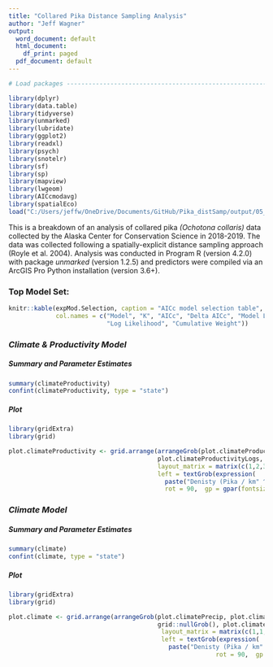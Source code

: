 ```yaml
---
title: "Collared Pika Distance Sampling Analysis"
author: "Jeff Wagner"
output:
  word_document: default
  html_document:
    df_print: paged
  pdf_document: default
---
```

```r
# Load packages -----------------------------------------------------------------

library(dplyr)
library(data.table)
library(tidyverse)
library(unmarked)
library(lubridate)
library(ggplot2)
library(readxl)
library(psych)
library(snotelr)
library(sf)
library(sp)
library(mapview)
library(lwgeom)
library(AICcmodavg)
library(spatialEco)
load("C:/Users/jeffw/OneDrive/Documents/GitHub/Pika_distSamp/output/05_Environment.RData")
```

This is a breakdown of an analysis of collared pika *(Ochotona collaris)* data collected by the Alaska Center for Conservation Science in 2018-2019. The data was collected following a spatially-explicit distance sampling approach (Royle et al. 2004). Analysis was conducted in Program R (version 4.2.0) with package *unmarked* (version 1.2.5) and predictors were compiled via an ArcGIS Pro Python installation (version 3.6+).

### **Top Model Set:**
```r
knitr::kable(expMod.Selection, caption = "AICc model selection table",
             col.names = c("Model", "K", "AICc", "Delta AICc", "Model Likelihood", "AICc Weight", 
                           "Log Likelihood", "Cumulative Weight"))
```

### *Climate & Productivity Model*
##### Summary and Parameter Estimates
```r
summary(climateProductivity)
confint(climateProductivity, type = "state")
```

##### Plot
```r
library(gridExtra)
library(grid)

plot.climateProductivity <- grid.arrange(arrangeGrob(plot.climateProductivityPrecip, plot.climateProductivitySummerWarmth,
                                         plot.climateProductivityLogs, plot.climateProductivityWetness,
                                         layout_matrix = matrix(c(1,2,3,4), byrow = TRUE, ncol = 2),
                                         left = textGrob(expression(
                                           paste("Denisty (Pika / km" ^ "2"*")")),
                                           rot = 90,  gp = gpar(fontsize = 10))))
```

### *Climate Model*
##### Summary and Parameter Estimates
```r
summary(climate)
confint(climate, type = "state")
```

##### Plot
```r
library(gridExtra)
library(grid)

plot.climate <- grid.arrange(arrangeGrob(plot.climatePrecip, plot.climateSummerWarmth,
                                         grid::nullGrob(), plot.climateJanuaryMinTemp, grid::nullGrob(),
                                          layout_matrix = matrix(c(1,1,2,2,3,4,4,5), byrow = TRUE, ncol = 4),
                                          left = textGrob(expression(
                                            paste("Denisty (Pika / km" ^ "2"*")")),
                                                         rot = 90,  gp = gpar(fontsize = 10))))
```